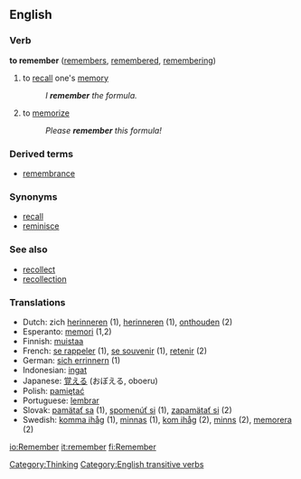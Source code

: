 ==English==

===Verb===
'''to remember'''  ([[remembers]], [[remembered]], [[remembering]])
# to [[recall]] one's [[memory]]
#:''I '''remember''' the formula.''
# to [[memorize]]
#:''Please '''remember''' this formula!''

===Derived terms===
*[[remembrance]]

===Synonyms===
*[[recall]]
*[[reminisce]]

===See also===
*[[recollect]]
*[[recollection]]

=== Translations ===
*Dutch: zich [[herinneren]] (1), [[herinneren]] (1), [[onthouden]] (2)
*Esperanto: [[memori]] (1,2)
*Finnish: [[muistaa]]
*French: [[se rappeler]] (1), [[se souvenir]] (1), [[retenir]] (2)
*German: [[sich errinnern]] (1) 
*Indonesian: [[ingat]]
*Japanese: [[覚える]] (おぼえる, oboeru)
*Polish: [[pamiętać]]
*Portuguese: [[lembrar]]
*Slovak: [[pamätať sa]] (1), [[spomenúť si]] (1), [[zapamätať si]] (2)
*Swedish: [[komma ihåg]] (1), [[minnas]] (1), [[kom ihåg]] (2), [[minns]] (2), [[memorera]] (2)

[[Category:Thinking]]
[[Category:English transitive verbs]]

[[io:Remember]]
[[it:remember]]
[[fi:Remember]]